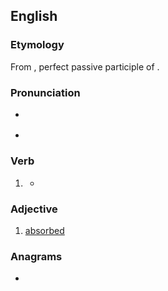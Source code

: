==English==

===Etymology===
From {{etyl|la|en}} {{m|la|absorptus}}, perfect passive participle of {{m|la|absorbeō||absorb}}.

===Pronunciation===
* {{a|US}} {{IPA|en|/æbˈsɔɹpt/|/æbˈzɔɹpt/|/əbˈsɔɹpt/|/əbˈzɔɹpt/}}
* {{rhymes|en|ɔɹpt|s=2}}

===Verb===
{{head|en|verb form}}

# {{lb|en|archaic}} {{inflection of|en|absorb||past|part}}
#* {{RQ:Pope Odyssey|book=10|passage=Absent I ponder, and '''absorpt''' in care:}}

===Adjective===
{{en-adj|-}}

# [[absorbed]]

===Anagrams===
* {{anagrams|en|a=aboprst|Bastrop|barpost|bartops|topbars}}